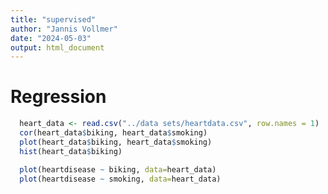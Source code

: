 ```yaml
---
title: "supervised"
author: "Jannis Vollmer"
date: "2024-05-03"
output: html_document
---
```


# Regression

```r
  heart_data <- read.csv("../data sets/heartdata.csv", row.names = 1)
  cor(heart_data$biking, heart_data$smoking)
  plot(heart_data$biking, heart_data$smoking)
  hist(heart_data$biking)
```

```r
  plot(heartdisease ~ biking, data=heart_data)
  plot(heartdisease ~ smoking, data=heart_data)
```
